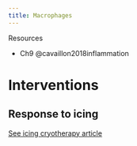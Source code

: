 ```yaml
---
title: Macrophages
---
```


Resources

- Ch9 @cavaillon2018inflammation



# Interventions

## Response to icing
[See icing cryotherapy article]({{< var ref-icing-cryotherapy.path >}})